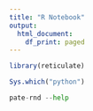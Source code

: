 ```yaml
---
title: "R Notebook"
output:
  html_document:
    df_print: paged
---
```



```r
library(reticulate)
```


```r
Sys.which("python")
```

```python
pate-rnd --help
```

